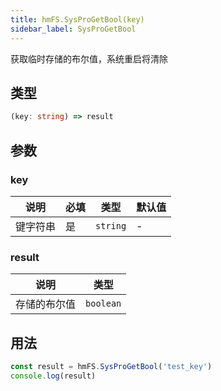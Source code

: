 ```yaml
---
title: hmFS.SysProGetBool(key)
sidebar_label: SysProGetBool
---
```


获取临时存储的布尔值，系统重启将清除

## 类型

```ts
(key: string) => result
```

## 参数

### key

| 说明     | 必填 | 类型     | 默认值 |
| -------- | ---- | -------- | ------ |
| 键字符串 | 是   | `string` | -      |

### result

| 说明         | 类型      |
| ------------ | --------- |
| 存储的布尔值 | `boolean` |

## 用法

```js
const result = hmFS.SysProGetBool('test_key')
console.log(result)
```
